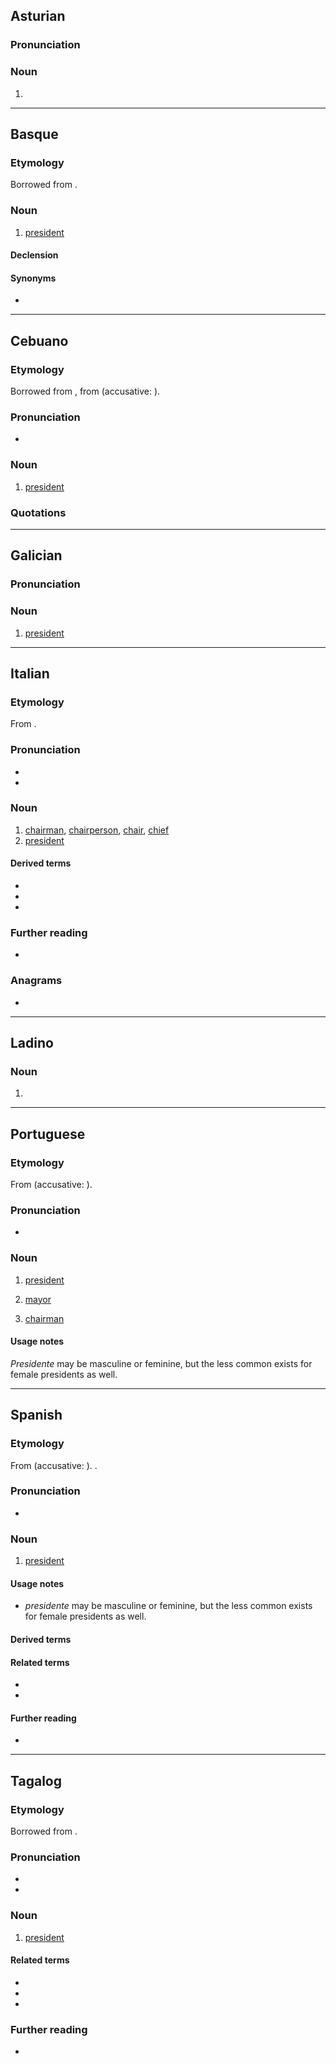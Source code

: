{{also|présidente}}
==Asturian==

===Pronunciation===
{{rfp|ast}}

===Noun===
{{ast-noun|mf}}

# {{l|en|president}}

----

==Basque==

===Etymology===
Borrowed from {{bor|eu|es|presidente}}.

===Noun===
{{eu-noun|an}}

# [[president]]

====Declension====
{{eu-decl-anim}}

====Synonyms====
* {{l|eu|lehendakari}}

----

==Cebuano==

===Etymology===
Borrowed from {{bor|ceb|es|presidente}}, from {{der|ceb|la|praesidēns||presiding over; president, leader}} (accusative: {{m|la|praesidentem}}).

===Pronunciation===
* {{hyphenation|ceb|pre|si|den|te}}

===Noun===
{{head|ceb|noun}}

# [[president]]

===Quotations===
{{seeCites|ceb}}

{{topics|ceb|Government|Heads of state|Occupations|People}}

----

==Galician==

===Pronunciation===
{{rfp|gl}}

===Noun===
{{gl-noun|m|f=presidenta}}

# [[president]]

----

==Italian==
{{wikipedia|lang=it}}

===Etymology===
From {{der|it|la|praesidēns}}.

===Pronunciation===
* {{hyphenation|it|pre|si|dèn|te}}
* {{audio|it|It-il presidente.ogg|Audio}}

===Noun===
{{it-noun|m|g2=f|f=presidentessa}}

# [[chairman]], [[chairperson]], [[chair]], [[chief]]
# [[president]]

====Derived terms====
* {{l|it|presidenza}}
* {{l|it|presidenziale}}
* {{l|it|vicepresidente}}

===Further reading===
* {{R:it:Treccani}}

===Anagrams===
* {{anagrams|it|a=deeeinprst|penderesti|prendetesi|rispedente}}

{{C|it|Government|Heads of state|Politics}}

----

==Ladino==

===Noun===
{{lad-noun|head=presidénte}}

# {{alt form|lad|prezidente}}

----

==Portuguese==
{{wikipedia|lang=pt}}

===Etymology===
From {{der|pt|la|praesidēns||presiding over; president, leader}} (accusative: {{m|la|praesidentem}}).

===Pronunciation===
{{pt-IPA}}
* {{hyphenation|pt|pre|si|den|te}}

===Noun===
{{pt-noun|mf|f2=presidenta|old=1}}

# [[president]]
# {{lb|pt|Portugal}} [[mayor]]
# [[chairman]]

====Usage notes====
''Presidente'' may be masculine or feminine, but the less common {{m|pt|presidenta}} exists for female presidents as well.

{{C|pt|Heads of state}}

----

==Spanish==

===Etymology===
From {{der|es|la|praesidēns||presiding over; president, leader}} (accusative: {{m|la|praesidentem}}). {{doublet|es|president}}.

{{af|es|presidir|-ente|alt1=presid-}}

===Pronunciation===
{{es-IPA}}
* {{hyphenation|es|pre|si|den|te}}

===Noun===
{{es-noun|mf|f=presidente|f2=presidenta}}

# [[president]]
#: {{syn|es|mandatario|q1=broader meaning}}

====Usage notes====
* ''presidente'' may be masculine or feminine, but the less common {{m|es|presidenta}} exists for female presidents as well.

====Derived terms====
{{der3|es
|Día del Presidente
}}

====Related terms====
* {{l|es|presidencia}}
* {{l|es|presidencial}}

====Further reading====
* {{R:es:DRAE}}

{{C|es|Government|Heads of state}}

----

==Tagalog==

===Etymology===
Borrowed from {{bor|tl|es|presidente}}.

===Pronunciation===
* {{hyph|tl|pre|si|den|te}}
* {{tl-IPA}}

===Noun===
{{tl-noun}}

# [[president]]
#: {{syn|tl|pangulo}}

====Related terms====
* {{l|tl|bise-presidente}}
* {{l|tl|presidente de sala}}
* {{l|tl|presidensiya}}

===Further reading===
* {{R:KWF Diksiyonaryo}}